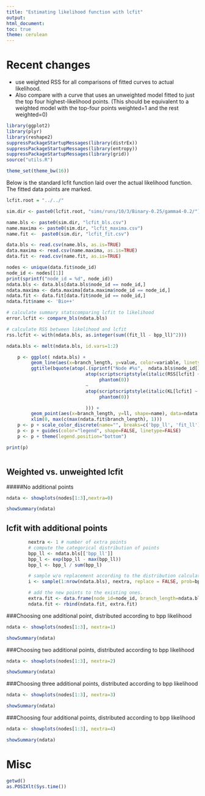 ```yaml
---
title: "Estimating likelihood function with lcfit"
output:
html_document:
toc: true
theme: cerulean
---
```


# Recent changes
* use weighted RSS for all comparisons of fitted curves to actual
  likelihood.
* Also compare with a curve that uses an
  unweighted model fitted to just the top four highest-likelihood
  points.   (This should be equivalent to a weighted model with the
  top-four points weighted=1 and the rest weighted=0)
  

```r
library(ggplot2)
library(plyr)
library(reshape2)
suppressPackageStartupMessages(library(distrEx))
suppressPackageStartupMessages(library(entropy))
suppressPackageStartupMessages(library(grid))
source("utils.R")

theme_set(theme_bw(16))

```

Below is the standard lcfit function laid over the actual likelihood
function.  The fitted data points are marked.


```r

lcfit.root = "../../"

sim.dir <- paste0(lcfit.root, "sims/runs/10/3/Binary-0.25/gamma4-0.2/")

name.bls <- paste0(sim.dir, "lcfit_bls.csv")
name.maxima <- paste0(sim.dir, "lcfit_maxima.csv")
name.fit <-  paste0(sim.dir, "lcfit_fit.csv")

data.bls <- read.csv(name.bls, as.is=TRUE)
data.maxima <- read.csv(name.maxima, as.is=TRUE)
data.fit <- read.csv(name.fit, as.is=TRUE)

nodes <- unique(data.fit$node_id)
node_id <- nodes[[1]]
print(sprintf("node_id = %d", node_id))
ndata.bls <- data.bls[data.bls$node_id == node_id,]
ndata.maxima <- data.maxima[data.maxima$node_id == node_id,]
ndata.fit <- data.fit[data.fit$node_id == node_id,]
ndata.fit$name <- 'Bio++'

# calculate summary statscomparing lcfit to likelihood
error.lcfit <- compare_bls(ndata.bls)

# calculate RSS between likelihood and lcfit
rss.lcfit <- with(ndata.bls, as.integer(sum((fit_ll - bpp_ll)^2)))

ndata.bls <- melt(ndata.bls, id.vars=1:2)

    p <- ggplot( ndata.bls) +
         geom_line(aes(x=branch_length, y=value, color=variable, linetype=variable), data=ndata.bls) +
         ggtitle(bquote(atop(.(sprintf("Node #%s",  ndata.bls$node_id[1])),
                             atop(scriptscriptstyle(italic(RSS[lcfit] ~ "=" ~ .(rss.lcfit))),
                                  phantom(0))
                             ~
                             atop(scriptscriptstyle(italic(KL[lcfit] ~ "=" ~ .(sprintf("%.3f",error.lcfit$kl)))),
                                  phantom(0))

                             ))) +
         geom_point(aes(x=branch_length, y=ll, shape=name), data=ndata.fit) +
         xlim(0, max(c(max(ndata.fit$branch_length), 1)))
    p <- p + scale_color_discrete(name="", breaks=c('bpp_ll', 'fit_ll'), labels=c('Bio++', 'lcfit')) 
    p <- p + guides(color="legend", shape=FALSE, linetype=FALSE) 
    p <- p + theme(legend.position="bottom")

print(p)



```

## Weighted vs. unweighted lcfit
#####No additional points

```r
ndata <- showplots(nodes[1:3],nextra=0)

```

```r
showSummary(ndata)
```


## lcfit with additional points

```r
        nextra <- 1 # number of extra points
        # compute the categorical distribution of points
        bpp_ll <- ndata.bls[['bpp_ll']]
        bpp_l <- exp(bpp_ll - max(bpp_ll))
        bpp_l <- bpp_l / sum(bpp_l)

        # sample w/o replacement according to the distribution calculated above
        i <- sample(1:nrow(ndata.bls), nextra, replace = FALSE, prob=bpp_l)

        # add the new points to the existing ones.
        extra.fit <- data.frame(node_id=node_id, branch_length=ndata.bls[i,"branch_length"], ll=ndata.bls[i,"bpp_ll"], name="extra")
        ndata.fit <- rbind(ndata.fit, extra.fit)

```

###Choosing one additional point, distributed according to bpp likelihood

```r
ndata <- showplots(nodes[1:3], nextra=1)

```


```r
showSummary(ndata)
```

###Choosing two additional points, distributed according to bpp likelihood


```r
ndata <- showplots(nodes[1:3], nextra=2)


```


```r
showSummary(ndata)
```

###Choosing three additional points, distributed according to bpp likelihood

```r
ndata <- showplots(nodes[1:3], nextra=3)

```


```r
showSummary(ndata)
```


###Choosing four additional points, distributed according to bpp likelihood

```r
ndata <- showplots(nodes[1:3], nextra=4)

```


```r
showSummary(ndata)
```




# Misc
```r
getwd()
as.POSIXlt(Sys.time())
```
